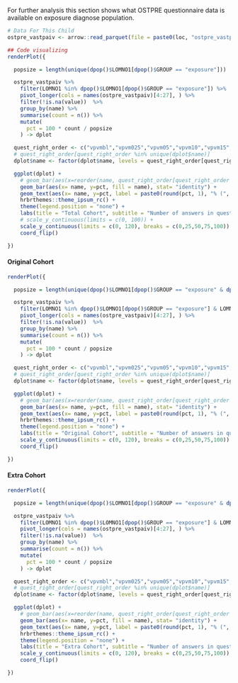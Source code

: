 

For further analysis this section shows what OSTPRE questionnaire data is available on exposure diagnose population.

```r
# Data For This Child
ostpre_vastpaiv <- arrow::read_parquet(file = paste0(loc, "ostpre_vastpaiv.parquet"))

## Code visualizing
renderPlot({

  popsize = length(unique(dpop()$LOMNO1[dpop()$GROUP == "exposure"]))

  ostpre_vastpaiv %>%
    filter(LOMNO1 %in% dpop()$LOMNO1[dpop()$GROUP == "exposure"]) %>%
    pivot_longer(cols = names(ostpre_vastpaiv)[4:27], ) %>%
    filter(!is.na(value))  %>%
    group_by(name) %>%
    summarise(count = n()) %>%
    mutate(
      pct = 100 * count / popsize
    ) -> dplot

  quest_right_order <- c("vpvmbl","vpvm025","vpvm05","vpvm10","vpvm15","vpvm20","vpvm25","vpvm30", "vpvmcov", "vpvmfpsbl", "vpvmfps3y","vpvmkfpsbl","vpvmkfps12","vpvmkfps24" ,"vpvmkfpspt","mpvmbl","mpvm05","mpvm10","mpvm15","mpvm20","mpvm25","mpvm30","mpvmfpsbl","mpvmfps3y")
  # quest_right_order[quest_right_order %in% unique(dplot$name)]
  dplot$name <- factor(dplot$name, levels = quest_right_order[quest_right_order %in% unique(dplot$name)])

  ggplot(dplot) +
    # geom_bar(aes(x=reorder(name, quest_right_order[quest_right_order %in% unique(dplot$name)]), y=pct, fill = name), stat= "identity") +
    geom_bar(aes(x= name, y=pct, fill = name), stat= "identity") +
    geom_text(aes(x= name, y=pct, label = paste0(round(pct, 1), "% (", count, " answers)")), hjust = -.2) +
    hrbrthemes::theme_ipsum_rc() +
    theme(legend.position = "none") +
    labs(title = "Total Cohort", subtitle = "Number of answers in questionares" , x= "") +
    # scale_y_continuous(limits = c(0, 100)) +
    scale_y_continuous(limits = c(0, 120), breaks = c(0,25,50,75,100)) +
    coord_flip()

})

```

#### Original Cohort

```r
renderPlot({

  popsize = length(unique(dpop()$LOMNO1[dpop()$GROUP == "exposure" & dpop()$LOMNO1 < 30000]))

  ostpre_vastpaiv %>%
    filter(LOMNO1 %in% dpop()$LOMNO1[dpop()$GROUP == "exposure"] & LOMNO1 < 30000) %>%
    pivot_longer(cols = names(ostpre_vastpaiv)[4:27], ) %>%
    filter(!is.na(value))  %>%
    group_by(name) %>%
    summarise(count = n()) %>%
    mutate(
      pct = 100 * count / popsize
    ) -> dplot

  quest_right_order <- c("vpvmbl","vpvm025","vpvm05","vpvm10","vpvm15","vpvm20","vpvm25","vpvm30", "vpvmcov", "vpvmfpsbl", "vpvmfps3y","vpvmkfpsbl","vpvmkfps12","vpvmkfps24" ,"vpvmkfpspt","mpvmbl","mpvm05","mpvm10","mpvm15","mpvm20","mpvm25","mpvm30","mpvmfpsbl","mpvmfps3y")
  # quest_right_order[quest_right_order %in% unique(dplot$name)]
  dplot$name <- factor(dplot$name, levels = quest_right_order[quest_right_order %in% unique(dplot$name)])

  ggplot(dplot) +
    # geom_bar(aes(x=reorder(name, quest_right_order[quest_right_order %in% unique(dplot$name)]), y=pct, fill = name), stat= "identity") +
    geom_bar(aes(x= name, y=pct, fill = name), stat= "identity") +
    geom_text(aes(x= name, y=pct, label = paste0(round(pct, 1), "% (", count, " answers)")), hjust = -.2) +
    hrbrthemes::theme_ipsum_rc() +
    theme(legend.position = "none") +
    labs(title = "Original Cohort", subtitle = "Number of answers in questionares" , x= "") +
    scale_y_continuous(limits = c(0, 120), breaks = c(0,25,50,75,100)) +
    coord_flip()

})

```

#### Extra Cohort


```r
renderPlot({

  popsize = length(unique(dpop()$LOMNO1[dpop()$GROUP == "exposure" & dpop()$LOMNO1 >= 30000]))

  ostpre_vastpaiv %>%
    filter(LOMNO1 %in% dpop()$LOMNO1[dpop()$GROUP == "exposure"] & LOMNO1 >= 30000) %>%
    pivot_longer(cols = names(ostpre_vastpaiv)[4:27], ) %>%
    filter(!is.na(value))  %>%
    group_by(name) %>%
    summarise(count = n()) %>%
    mutate(
      pct = 100 * count / popsize
    ) -> dplot

  quest_right_order <- c("vpvmbl","vpvm025","vpvm05","vpvm10","vpvm15","vpvm20","vpvm25","vpvm30", "vpvmcov", "vpvmfpsbl", "vpvmfps3y","vpvmkfpsbl","vpvmkfps12","vpvmkfps24" ,"vpvmkfpspt","mpvmbl","mpvm05","mpvm10","mpvm15","mpvm20","mpvm25","mpvm30","mpvmfpsbl","mpvmfps3y")
  # quest_right_order[quest_right_order %in% unique(dplot$name)]
  dplot$name <- factor(dplot$name, levels = quest_right_order[quest_right_order %in% unique(dplot$name)])

  ggplot(dplot) +
    # geom_bar(aes(x=reorder(name, quest_right_order[quest_right_order %in% unique(dplot$name)]), y=pct, fill = name), stat= "identity") +
    geom_bar(aes(x= name, y=pct, fill = name), stat= "identity") +
    geom_text(aes(x= name, y=pct, label = paste0(round(pct, 1), "% (", count, " answers)")), hjust = -.2) +
    hrbrthemes::theme_ipsum_rc() +
    theme(legend.position = "none") +
    labs(title = "Extra Cohort", subtitle = "Number of answers in questionares" , x= "") +
    scale_y_continuous(limits = c(0, 120), breaks = c(0,25,50,75,100)) +
    coord_flip()

})

```

